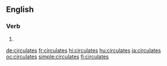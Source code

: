 {{also|circulâtes}}
==English==

===Verb===
{{head|en|verb form}}

# {{en-third-person singular of|circulate}}

[[de:circulates]]
[[fr:circulates]]
[[hi:circulates]]
[[hu:circulates]]
[[ja:circulates]]
[[oc:circulates]]
[[simple:circulates]]
[[fi:circulates]]
